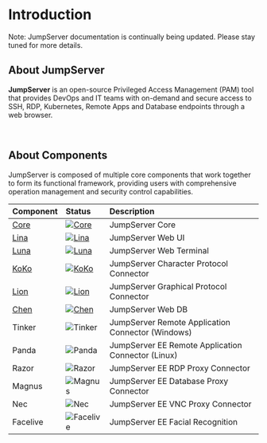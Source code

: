 
<ApplyTrialLicense />

# Introduction

Note: JumpServer documentation is continually being updated. Please stay tuned for more details.


## About JumpServer

**JumpServer** is an open-source Privileged Access Management (PAM) tool that provides DevOps and IT teams with on-demand and secure access to SSH, RDP, Kubernetes, Remote Apps and Database endpoints through a web browser.

<br/>

<SmartArchitectureDiagram />

## About Components

JumpServer is composed of multiple core components that work together to form its functional framework, providing users with comprehensive operation management and security control capabilities.

|Component|Status|Description|
|:---|:---|:---|
|[Core <Icon name="link" />](https://github.com/jumpserver/jumpserver)|[![Core](https://img.shields.io/github/release/jumpserver/jumpserver.svg)](https://github.com/jumpserver/jumpserver/releases)|JumpServer Core|
|[Lina <Icon name="link" />](https://github.com/jumpserver/lina)|[![Lina](https://img.shields.io/github/release/jumpserver/lina.svg)](https://github.com/jumpserver/lina/releases)|JumpServer Web UI|
|[Luna <Icon name="link" />](https://github.com/jumpserver/luna)|[![Luna](https://img.shields.io/github/release/jumpserver/luna.svg)](https://github.com/jumpserver/luna/releases)|JumpServer Web Terminal|
|[KoKo <Icon name="link" />](https://github.com/jumpserver/koko)|[![KoKo](https://img.shields.io/github/release/jumpserver/koko.svg)](https://github.com/jumpserver/koko/releases)|JumpServer Character Protocol Connector|
|[Lion <Icon name="link" />](https://github.com/jumpserver/lion)|[![Lion](https://img.shields.io/github/release/jumpserver/lion.svg)](https://github.com/jumpserver/lion/releases)|JumpServer Graphical Protocol Connector|
|[Chen <Icon name="link" />](https://github.com/jumpserver/chen)|[![Chen](https://img.shields.io/github/release/jumpserver/chen.svg)](https://github.com/jumpserver/chen/releases)|JumpServer Web DB|
|Tinker|![Tinker](https://img.shields.io/badge/release-private-red)|JumpServer Remote Application Connector (Windows)|
|Panda|![Panda](https://img.shields.io/badge/release-private-red)|<Icon name="xpack"/> JumpServer EE Remote Application Connector (Linux)|
|Razor|![Razor](https://img.shields.io/badge/release-private-red)|<Icon name="xpack"/> JumpServer EE RDP Proxy Connector|
|Magnus|![Magnus](https://img.shields.io/badge/release-private-red)|<Icon name="xpack"/> JumpServer EE Database Proxy Connector|
|Nec|![Nec](https://img.shields.io/badge/release-private-red)|<Icon name="xpack"/> JumpServer EE VNC Proxy Connector|
|Facelive|![Facelive](https://img.shields.io/badge/release-private-red)|<Icon name="xpack"/> JumpServer EE Facial Recognition|
